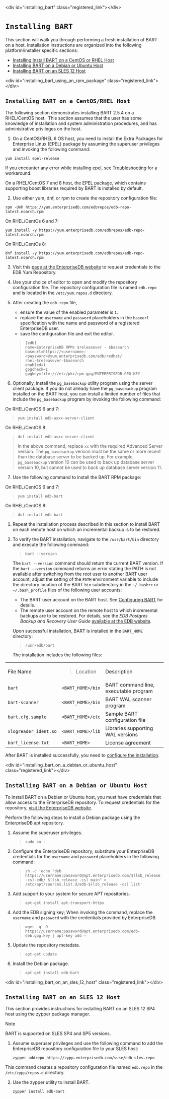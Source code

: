 \<div id="installing\_bart" class="registered\_link"\>\</div\>

# `Installing BART`

This section will walk you through performing a fresh installation of BART on a host. Installation instructions are organized into the following platform/installer specific sections:

  - [Installing Install BART on a CentOS or RHEL Host](#installing_bart_using_an_rpm_package)
  - [Installing BART on a Debian or Ubuntu Host](#installing_bart_on_a_debian_or_ubuntu_host)
  - [Installing BART on an SLES 12 Host](#installing_bart_on_an_sles_12_host)

\<div id="installing\_bart\_using\_an\_rpm\_package" class="registered\_link"\>\</div\>

## `Installing BART on a CentOS/RHEL Host`

The following section demonstrates installing BART 2.5.4 on a RHEL/CentOS host.  This section assumes that the user has some knowledge of installation and system administration procedures, and has administrative privileges on the host.

1.  On a CentOS/RHEL 6 OS host, you need to install the Extra Packages for Enterprise Linux (EPEL) package by assuming the superuser privileges and invoking the following command:

<!-- end list -->

``` text
yum install epel-release
```

If you encounter any error while installing epel, see [Troubleshooting](#troubleshooting) for a workaround.

On a RHEL/CentOS 7 and 8 host, the EPEL package, which contains supporting boost libraries required by BART is installed by default.

2.  Use either yum, dnf, or rpm to create the repository configuration file:

<!-- end list -->

``` text
rpm -Uvh https://yum.enterprisedb.com/edbrepos/edb-repo-latest.noarch.rpm
```

On RHEL/CentOs 6 and 7:

``` text
yum install -y https://yum.enterprisedb.com/edbrepos/edb-repo-latest.noarch.rpm
```

On RHEL/CentOs 8:

``` text
dnf install -y https://yum.enterprisedb.com/edbrepos/edb-repo-latest.noarch.rpm
```

3.  Visit this [page at the EnterpriseDB website](https://www.enterprisedb.com/repository-access-request/) to request credentials to the EDB Yum Repository.

4.  Use your choice of editor to open and modify the repository configuration file. The repository configuration file is named `edb.repo` and is located in the `/etc/yum.repos.d` directory.

5.  After creating the `edb.repo` file,
    
      - ensure the value of the enabled parameter is `1`.
      - replace the `username` and `password` placeholders in the `baseurl` specification with the name and password of a registered EnterpriseDB user.
      - save the configuration file and exit the editor.
    
    > 
    > 
    > ``` text
    > [edb]
    > name=EnterpriseDB RPMs $releasever - $basearch
    > baseurl=https://<username>:<password>@yum.enterprisedb.com/edb/redhat/
    > rhel-$releasever-$basearch
    > enabled=1
    > gpgcheck=1
    > gpgkey=file:///etc/pki/rpm-gpg/ENTERPRISEDB-GPG-KEY
    > ```

6.  Optionally, install the `pg_basebackup` utility program using the server client package. If you do not already have the `pg_basebackup` program installed on the BART host, you can install a limited number of files that include the `pg_basebackup` program by invoking the following command:

On RHEL/CentOS 6 and 7:

> 
> 
> ``` text
> yum install edb-asxx-server-client
> ```

On RHEL/CentOS 8:

> 
> 
> ``` text
> dnf install edb-asxx-server-client
> ```
> 
> In the above command, replace `xx` with the required Advanced Server version. The `pg_basebackup` version must be the same or more recent than the database server to be backed up. For example, `pg_basebackup` version 10 can be used to back up database server version 10, but cannot be used to back up database server version 11.

7.  Use the following command to install the BART RPM package:

On RHEL/CentOS 6 and 7:

> 
> 
> ``` text
> yum install edb-bart
> ```

On RHEL/CentOS 8:

> 
> 
> ``` text
> dnf install edb-bart
> ```

1.  Repeat the installation process described in this section to install BART on each remote host on which an incremental backup is to be restored.

2.  To verify the BART installation, navigate to the `/usr/bart/bin` directory and execute the following command:
    
    > 
    > 
    > ``` text
    > bart --version
    > ```
    
    The `bart --version` command should return the current BART version. If the `bart --version` command returns an error stating the PATH is not available after switching from the root user to another BART user account, adjust the setting of the `PATH` environment variable to include the directory location of the BART `bin` subdirectory in the `~/.bashrc` or `~/.bash_profile` files of the following user accounts:
    
      - The BART user account on the BART host. See [Configuring BART](#path) for details.
      - The remote user account on the remote host to which incremental backups are to be restored. For details, see the *EDB Postgres Backup and Recovery User Guide* [available at the EDB website](https://www.enterprisedb.com/edb-docs/).
    
    Upon successful installation, BART is installed in the `BART_HOME` directory:
    
    > `/usr/edb/bart`
    
    The installation includes the following files:

<table>
<colgroup>
<col style="width: 31%" />
<col style="width: 22%" />
<col style="width: 45%" />
</colgroup>
<tbody>
<tr class="odd">
<td>File Name</td>
<td><blockquote>
<p>Location</p>
</blockquote></td>
<td>Description</td>
</tr>
<tr class="even">
<td><code>bart</code></td>
<td><code>&lt;BART_HOME&gt;/bin</code></td>
<td>BART command line, executable program</td>
</tr>
<tr class="odd">
<td><code>bart-scanner</code></td>
<td><code>&lt;BART_HOME&gt;/bin</code></td>
<td>BART WAL scanner program</td>
</tr>
<tr class="even">
<td><code>bart.cfg.sample</code></td>
<td><code>&lt;BART_HOME&gt;/etc</code></td>
<td>Sample BART configuration file</td>
</tr>
<tr class="odd">
<td><code>xlogreader_ident.so</code></td>
<td><code>&lt;BART_HOME&gt;/lib</code></td>
<td>Libraries supporting WAL versions</td>
</tr>
<tr class="even">
<td><code>bart_license.txt</code></td>
<td><code>&lt;BART_HOME&gt;</code></td>
<td>License agreement</td>
</tr>
</tbody>
</table>

After BART is installed successfully, you need to [configure the installation](#configuration).

\<div id="installing\_bart\_on\_a\_debian\_or\_ubuntu\_host" class="registered\_link"\>\</div\>

## `Installing BART on a Debian or Ubuntu Host`

To install BART on a Debian or Ubuntu host, you must have credentials that allow access to the EnterpriseDB repository. To request credentials for the repository, [visit the EnterpriseDB website](https://www.enterprisedb.com/repository-access-request).

Perform the following steps to install a Debian package using the EnterpriseDB apt repository.

1.  Assume the superuser privileges.
    
    > 
    > 
    > ``` text
    > sudo su -
    > ```

2.  Configure the EnterpriseDB repository; substitute your EnterpriseDB credentials for the `username` and `password` placeholders in the following command:
    
    > 
    > 
    > ``` text
    > sh -c 'echo "deb https://username:password@apt.enterprisedb.com/$(lsb_release -cs)-edb/ $(lsb_release -cs) main" > /etc/apt/sources.list.d/edb-$(lsb_release -cs).list'
    > ```

3.  Add support to your system for secure APT repositories.
    
    > 
    > 
    > ``` text
    > apt-get install apt-transport-https
    > ```

4.  Add the EDB signing key; When invoking the command, replace the `username` and `password` with the credentials provided by EnterpriseDB.
    
    > 
    > 
    > ``` text
    > wget -q -O - https://username:password@apt.enterprisedb.com/edb-deb.gpg.key | apt-key add –
    > ```

5.  Update the repository metadata.
    
    > 
    > 
    > ``` text
    > apt-get update
    > ```

6.  Install the Debian package.
    
    > 
    > 
    > ``` text
    > apt-get install edb-bart
    > ```

\<div id="installing\_bart\_on\_an\_sles\_12\_host" class="registered\_link"\>\</div\>

## `Installing BART on an SLES 12 Host`

This section provides instructions for installing BART on an SLES 12 SP4 host using the zypper package manager.

<div class="note">

<div class="title">

Note

</div>

BART is supported on SLES SP4 and SP5 versions.

</div>

1.  Assume superuser privileges and use the following command to add the EnterpriseDB repository configuration file to your SLES host:
    
    ``` text
    zypper addrepo https://zypp.enterprisedb.com/suse/edb-sles.repo
    ```

This command creates a repository configuration file named `edb.repo` in the `/etc/zypp/repos.d` directory.

2.  Use the zypper utility to install BART.
    
    ``` text
    zypper install edb-bart
    ```
